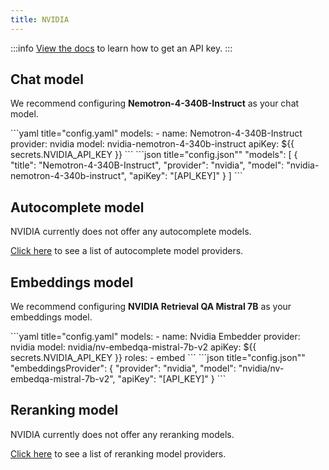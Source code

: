```yaml
---
title: NVIDIA
---
```



:::info
[View the docs](https://docs.nvidia.com/nim/large-language-models/latest/getting-started.html#option-1-from-api-catalog) to learn how to get an API key.
:::

## Chat model

We recommend configuring **Nemotron-4-340B-Instruct** as your chat model.

<Tabs groupId="config-example">
  <TabItem value="yaml" label="YAML">
  ```yaml title="config.yaml"
  models:
    - name: Nemotron-4-340B-Instruct
      provider: nvidia
      model: nvidia-nemotron-4-340b-instruct
      apiKey: ${{ secrets.NVIDIA_API_KEY }}
  ```
  </TabItem>
  <TabItem value="json" label="JSON">
  ```json title="config.json""
    "models": [
      {
        "title": "Nemotron-4-340B-Instruct",
        "provider": "nvidia",
        "model": "nvidia-nemotron-4-340b-instruct",
        "apiKey": "[API_KEY]"
      }
    ]
  ```
  </TabItem>
</Tabs>

## Autocomplete model

NVIDIA currently does not offer any autocomplete models.

[Click here](../../model-types/autocomplete.md) to see a list of autocomplete model providers.

## Embeddings model

We recommend configuring **NVIDIA Retrieval QA Mistral 7B** as your embeddings model.

<Tabs groupId="config-example">
  <TabItem value="yaml" label="YAML">
  ```yaml title="config.yaml"
  models:
    - name: Nvidia Embedder
      provider: nvidia
      model: nvidia/nv-embedqa-mistral-7b-v2
      apiKey: ${{ secrets.NVIDIA_API_KEY }}
      roles:
        - embed
  ```
  </TabItem>
  <TabItem value="json" label="JSON">
  ```json title="config.json""
    "embeddingsProvider": {
      "provider": "nvidia",
      "model": "nvidia/nv-embedqa-mistral-7b-v2",
      "apiKey": "[API_KEY]"
    }
  ```
  </TabItem>
</Tabs>

## Reranking model

NVIDIA currently does not offer any reranking models.

[Click here](../../model-types/reranking.mdx) to see a list of reranking model providers.
